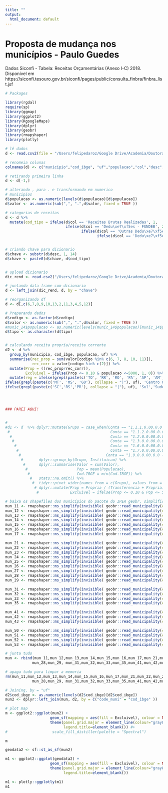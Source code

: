 ```yaml
---
title: ""
output:
  html_document: default
---
```


# Proposta de mudança nos municípios - Paulo Guedes 

Dados Siconfi - Tabela: Receitas Orçamentárias (Anexo I-C) 2018.  Disponível em https://siconfi.tesouro.gov.br/siconfi/pages/public/consulta_finbra/finbra_list.jsf

```r
# Packages

library(rgdal)
require(sp)
library(ggmap)
library(ggplot2)
library(RgoogleMaps)
library(dplyr)
library(geobr)
library(rmapshaper)
library(plotly)
```

```r
# lê dados
d <- read.csv2(file = "/Users/felipedaroz/Google Drive/Academia/Doutorado/Dados_municipios/input/finbra.csv", skip = 3, header = FALSE) 

# renomeia colunas
colnames(d) <- c("municipio","cod_ibge", "uf","populacao","col","desc", "valor") 

# retirando primeira linha
d <- d[-1,]

# alterando , para . e transformando em numerico
# municipios
d$populacao <- as.numeric(levels(d$populacao)[d$populacao])
d$valor <- as.numeric(sub(",", ".",d$valor, fixed = TRUE ))

# categorias de receitas
d <- d %>%
  mutate(cod_tipo = ifelse(d$col == 'Receitas Brutas Realizadas', 1,
                           ifelse(d$col == 'Dedu\xe7\xf5es - FUNDEB', 2,
                                  ifelse(d$col == 'Outras Dedu\xe7\xf5es da Receita', 3,
                                         ifelse(d$col == 'Dedu\xe7\xf5es - Transfer\xeancias Constitucionais', 4, NA)))))


# criando chave para dicionario
d$chave <- substr(d$desc, 1, 14)
d$chave <- paste0(d$chave, d$cod_tipo)


# upload dicionario
dic_rend <- read.csv2("/Users/felipedaroz/Google Drive/Academia/Doutorado/Dados_municipios/input/dicionario_receita_18.csv", sep=",")

# juntando data frame com dicionario
d <- left_join(dic_rend, d, by = "chave") 

# reorganizando df
d <- d[,c(6,7,8,9,10,13,2,11,3,4,5,12)]

# Preparando dados
d$codigo <- as.factor(d$codigo)
d$valor <- as.numeric(sub(",", ".",d$valor, fixed = TRUE ))
#munic_14$populacao <- as.numeric(levels(munic_14$populacao)[munic_14$populacao])
d$tipo <- as.character(d$tipo)


# calculando receita propria/receita corrente
d2 <- d %>%
  group_by(municipio, cod_ibge, populacao, uf) %>%
  summarise(rec_prop = sum(valor[codigo %in% c(6, 7, 8, 10, 11)]),
            rec_corr = valor[codigo %in% c(2)]) %>%
  mutate(Prop = ((rec_prop/rec_corr)),
         Excluivel = ifelse(Prop <= 0.10 & populacao <=5000, 1, 0)) %>%
  mutate(reg = ifelse(grepl(paste(c('TO', 'RR', 'RO', 'PA', 'AP', 'AM', 'AC'), collapse = "|"), uf), 'Norte', ifelse(grepl(paste(c('SE', 'RN', 'PI', 'PE', 'PB', 'MA', 'CE', 'BA', 'AL'), collapse = "|"), uf), 'Nordeste',
ifelse(grepl(paste(c('MT', 'MS', 'GO'), collapse = "|"), uf), 'Centro Oeste',
ifelse(grepl(paste(c('SC','RS','PR'), collapse = "|"), uf), 'Sul','Sudeste'))))) 




### PAREI AQUI!


#                          
#d1 <- d  %>% dplyr::mutate(Grupo = case_when(Conta == "1.1.1.0.00.0.0 - Impostos" ~ "Propria",
 #                                             Conta == "1.1.2.0.00.0.0 - Taxas" ~ "Propria",
  #                                            Conta == "1.2.0.0.00.0.0 - Contribuições" ~ "Propria",
   #                                           Conta == "1.3.0.0.00.0.0 - Receita Patrimonial" ~ "Propria",
    #                                          Conta == "1.6.0.0.00.0.0 - Receita de Serviços" ~ "Propria",
     #                                         Conta == "1.7.0.0.00.0.0 - Transferências Correntes" ~ "Transferencia",
      #                                      Conta == "1.9.0.0.00.0.0 - Outras Receitas Correntes" ~ "Transferencia")) %>%
       #       dplyr::group_by(Grupo, Instituicao) %>%
        #      dplyr::summarise(Valor = sum(Valor),
         #                      Pop = mean(Populacao),
          #                     Cod.IBGE = min(Cod.IBGE)) %>%
           #   stats::na.omit() %>%
            #  tidyr::pivot_wider(names_from = c(Grupo), values_from = Valor ) %>%
             # dplyr::mutate(Prop = Propria / (Transferencia + Propria),
              #              Excluivel = ifelse(Prop <= 0.10 & Pop <= 5000 , 1 , 0) )

```

```r
# baixa os shapefiles dos municípios do pacote do IPEA geobr, simplificando para ocupar menos espaço
mun_11 <- rmapshaper::ms_simplify(invisible( geobr::read_municipality(code_muni=11, year=2018)))
mun_12 <- rmapshaper::ms_simplify(invisible( geobr::read_municipality(code_muni=12, year=2018)))
mun_13 <- rmapshaper::ms_simplify(invisible( geobr::read_municipality(code_muni=13, year=2018)))
mun_14 <- rmapshaper::ms_simplify(invisible( geobr::read_municipality(code_muni=14, year=2018)))
mun_15 <- rmapshaper::ms_simplify(invisible( geobr::read_municipality(code_muni=15, year=2018)))
mun_16 <- rmapshaper::ms_simplify(invisible( geobr::read_municipality(code_muni=16, year=2018)))
mun_17 <- rmapshaper::ms_simplify(invisible( geobr::read_municipality(code_muni=17, year=2018)))

mun_21 <- rmapshaper::ms_simplify(invisible( geobr::read_municipality(code_muni=21, year=2018)))
mun_22 <- rmapshaper::ms_simplify(invisible( geobr::read_municipality(code_muni=22, year=2018)))
mun_23 <- rmapshaper::ms_simplify(invisible( geobr::read_municipality(code_muni=23, year=2018)))
mun_24 <- rmapshaper::ms_simplify(invisible( geobr::read_municipality(code_muni=24, year=2018)))
mun_25 <- rmapshaper::ms_simplify(invisible( geobr::read_municipality(code_muni=25, year=2018)))
mun_26 <- rmapshaper::ms_simplify(invisible( geobr::read_municipality(code_muni=26, year=2018)))
mun_27 <- rmapshaper::ms_simplify(invisible( geobr::read_municipality(code_muni=27, year=2018)))
mun_28 <- rmapshaper::ms_simplify(invisible( geobr::read_municipality(code_muni=28, year=2018)))
mun_29 <- rmapshaper::ms_simplify(invisible( geobr::read_municipality(code_muni=29, year=2018)))

mun_31 <- rmapshaper::ms_simplify(invisible( geobr::read_municipality(code_muni=31, year=2018)))
mun_32 <- rmapshaper::ms_simplify(invisible( geobr::read_municipality(code_muni=32, year=2018)))
mun_33 <- rmapshaper::ms_simplify(invisible( geobr::read_municipality(code_muni=33, year=2018)))
mun_35 <- rmapshaper::ms_simplify(invisible( geobr::read_municipality(code_muni=35, year=2018)))

mun_41 <- rmapshaper::ms_simplify(invisible( geobr::read_municipality(code_muni=41, year=2018)))
mun_42 <- rmapshaper::ms_simplify(invisible( geobr::read_municipality(code_muni=42, year=2018)))
mun_43 <- rmapshaper::ms_simplify(invisible( geobr::read_municipality(code_muni=43, year=2018)))

mun_50 <- rmapshaper::ms_simplify(invisible( geobr::read_municipality(code_muni=50, year=2018)))
mun_51 <- rmapshaper::ms_simplify(invisible( geobr::read_municipality(code_muni=51, year=2018)))
mun_52 <- rmapshaper::ms_simplify(invisible( geobr::read_municipality(code_muni=52, year=2018)))
mun_53 <- rmapshaper::ms_simplify(invisible( geobr::read_municipality(code_muni=53, year=2018)))

# junta tudo
mun <- rbind(mun_11,mun_12,mun_13,mun_14,mun_15,mun_16,mun_17,mun_21,mun_22,mun_23,mun_24,mun_25,mun_26, mun_27,
            mun_28,mun_29, mun_31,mun_32,mun_33,mun_35,mun_41,mun_42,mun_43,mun_50,mun_51,mun_52,mun_53)

# apaga tudo para limpar a memoria
rm(mun_11,mun_12,mun_13,mun_14,mun_15,mun_16,mun_17,mun_21,mun_22,mun_23,mun_24,mun_25,mun_26, mun_27,
            mun_28,mun_29, mun_31,mun_32,mun_33,mun_35,mun_41,mun_42,mun_43,mun_50,mun_51,mun_52,mun_53)
```

```r
# Joining, by = "uf"
d2$cod_ibge <- as.numeric(levels(d2$cod_ibge)[d2$cod_ibge])
mun2 <- dplyr::left_join(mun, d2, by = c("code_muni" = "cod_ibge" ))

```

```r
# plot map
m <- ggplot2::ggplot(mun2) +
                    geom_sf(mapping = aes(fill = Excluivel), colour = NA) +
                    theme(panel.grid.major = element_line(colour="gray85", size=0.5),
                          legend.title=element_blank()) #+ 
#                    scale_fill_distiller(palette = "Spectral")

m
```
```r


geodata2 <- sf::st_as_sf(mun2)

m1 <- ggplot2::ggplot(geodata2) +
                    geom_sf(mapping = aes(fill = Excluivel), colour = NA) +
                    theme(panel.grid.major = element_line(colour="gray85", size=0.5),
                          legend.title=element_blank())

m1 <- plotly::ggplotly(m1)
m1
```

